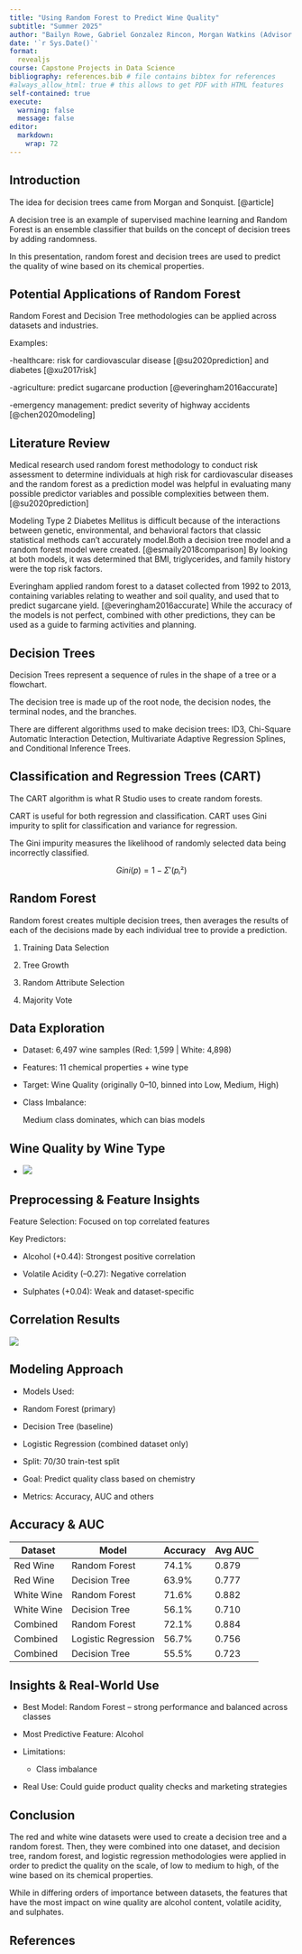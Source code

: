 ```yaml
---
title: "Using Random Forest to Predict Wine Quality"
subtitle: "Summer 2025"
author: "Bailyn Rowe, Gabriel Gonzalez Rincon, Morgan Watkins (Advisor: Dr. Cohen)"
date: '`r Sys.Date()`'
format:
  revealjs
course: Capstone Projects in Data Science
bibliography: references.bib # file contains bibtex for references
#always_allow_html: true # this allows to get PDF with HTML features
self-contained: true
execute: 
  warning: false
  message: false
editor: 
  markdown: 
    wrap: 72
---
```


## Introduction

The idea for decision trees came from Morgan and Sonquist. [@article]

A decision tree is an example of supervised machine learning and Random
Forest is an ensemble classifier that builds on the concept of decision
trees by adding randomness.

In this presentation, random forest and decision trees are used to
predict the quality of wine based on its chemical properties.

## Potential Applications of Random Forest

Random Forest and Decision Tree methodologies can be applied across
datasets and industries.

Examples:

-healthcare: risk for cardiovascular disease [@su2020prediction] and
diabetes [@xu2017risk]

-agriculture: predict sugarcane production [@everingham2016accurate]

-emergency management: predict severity of highway accidents
[@chen2020modeling]

## Literature Review {.smaller}

Medical research used random forest methodology to conduct risk
assessment to determine individuals at high risk for cardiovascular
diseases and the random forest as a prediction model was helpful in
evaluating many possible predictor variables and possible complexities
between them. [@su2020prediction]

Modeling Type 2 Diabetes Mellitus is difficult because of the
interactions between genetic, environmental, and behavioral factors that
classic statistical methods can’t accurately model.Both a decision tree
model and a random forest model were created. [@esmaily2018comparison]
By looking at both models, it was determined that BMI, triglycerides,
and family history were the top risk factors.

Everingham applied random forest to a dataset collected from 1992 to
2013, containing variables relating to weather and soil quality, and
used that to predict sugarcane yield. [@everingham2016accurate] While
the accuracy of the models is not perfect, combined with other
predictions, they can be used as a guide to farming activities and
planning.

## Decision Trees

Decision Trees represent a sequence of rules in the shape of a tree or a
flowchart.

The decision tree is made up of the root node, the decision nodes, the
terminal nodes, and the branches.

There are different algorithms used to make decision trees: ID3,
Chi-Square Automatic Interaction Detection, Multivariate Adaptive
Regression Splines, and Conditional Inference Trees.

## Classification and Regression Trees (CART)

The CART algorithm is what R Studio uses to create random forests.

CART is useful for both regression and classification. CART uses Gini
impurity to split for classification and variance for regression.

The Gini impurity measures the likelihood of randomly selected data
being incorrectly classified.

$$
Gini(p) = 1 - Σ '(pᵢ²)
$$

## Random Forest

Random forest creates multiple decision trees, then averages the results
of each of the decisions made by each individual tree to provide a
prediction.

1.  Training Data Selection

2.  Tree Growth

3.  Random Attribute Selection

4.  Majority Vote

## Data Exploration

-   Dataset: 6,497 wine samples (Red: 1,599 \| White: 4,898)

-   Features: 11 chemical properties + wine type

-   Target: Wine Quality (originally 0–10, binned into Low, Medium,
    High)

-   Class Imbalance:

    Medium class dominates, which can bias models

## Wine Quality by Wine Type

-   ![](Wine_Quality_Class_Dist.jpg)



## Preprocessing & Feature Insights

Feature Selection: Focused on top correlated features

Key Predictors:

-   Alcohol (+0.44): Strongest positive correlation

-   Volatile Acidity (–0.27): Negative correlation

-   Sulphates (+0.04): Weak and dataset-specific

## Correlation Results

![](correlations.jpg)



## Modeling Approach

-   Models Used:

-   Random Forest (primary)

-   Decision Tree (baseline)

-   Logistic Regression (combined dataset only)

-   Split: 70/30 train-test split

-   Goal: Predict quality class based on chemistry

-   Metrics: Accuracy, AUC and others



## Accuracy & AUC

| Dataset    | Model               | Accuracy | Avg AUC |
|------------|---------------------|----------|---------|
| Red Wine   | Random Forest       | 74.1%    | 0.879   |
| Red Wine   | Decision Tree       | 63.9%    | 0.777   |
| White Wine | Random Forest       | 71.6%    | 0.882   |
| White Wine | Decision Tree       | 56.1%    | 0.710   |
| Combined   | Random Forest       | 72.1%    | 0.884   |
| Combined   | Logistic Regression | 56.7%    | 0.756   |
| Combined   | Decision Tree       | 55.5%    | 0.723   |



## Insights & Real-World Use

-   Best Model: Random Forest – strong performance and balanced across
    classes

-   Most Predictive Feature: Alcohol

-   Limitations:

    -   Class imbalance

-   Real Use: Could guide product quality checks and marketing
    strategies



## Conclusion
The red and white wine datasets were used to create a decision tree and a random forest. Then, they were combined into one dataset, and decision tree, random forest, and logistic regression methodologies were applied in order to predict the quality on the scale, of low to medium to high, of the wine based on its chemical properties.

While in differing orders of importance between datasets, the features that have the most impact on wine quality are alcohol content, volatile acidity, and sulphates.

## References
